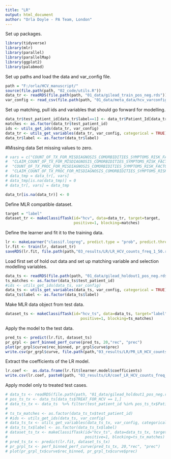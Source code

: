 ```yaml
---
title: "LR"
output: html_document
author: "Orla Doyle - PA Team, London"
---
```

Set up packages. 
```r
library(tidyverse)
library(mlr)
library(parallel)
library(parallelMap)
library(ggplot2)
library(palabmod)
```

Set up paths and load the data and var_config file. 
```r
path = "F:/orla/HCV_manuscript/"
source(file.path(path, "02_code/utils.R"))
data_tr <- readRDS(file.path(path, "01_data/gilead_train_pos_neg.rds"))
var_config <- read_csv(file.path(path, "01_data/meta_data/hcv_varconfig_counts_freq.csv"))
```

Set up matching, pull ids and variables that should go forward for modelling. 
```r
data_tr$test_patient_id[data_tr$label==1] <- data_tr$Patient_Id[data_tr$label==1]
matches <- as.factor(data_tr$test_patient_id)
ids <- utils_get_ids(data_tr, var_config)
data_tr <- utils_get_variables(data_tr, var_config, categorical = TRUE)
data_tr$label <- as.factor(data_tr$label)
```

#Missing data
Set missing values to zero. 
```r
# vars = c("COUNT_OF_TX_FOR_MISDIAGNOSIS_COMORBIDITIES_SYMPTOMS_RISK_FACTORS",
#  "CLAIM_COUNT_OF_TX_FOR_MISDIAGNOSIS_COMORBIDITIES_SYMPTOMS_RISK_FACTORS",
#  "COUNT_OF_TX_PROC_FOR_MISDIAGNOSIS_COMORBIDITIES_SYMPTOMS_RISK_FACTORS",
#  "CLAIM_COUNT_OF_TX_PROC_FOR_MISDIAGNOSIS_COMORBIDITIES_SYMPTOMS_RISK_FACTORS")
# data_tmp = data_tr[, vars]
# data_tmp[is.na(data_tmp)] = 0
# data_tr[, vars] = data_tmp

data_tr[is.na(data_tr)] <- 0

```

Define MLR compatible dataset. 
```r
target = "label"
dataset_tr <- makeClassifTask(id="hcv", data=data_tr, target=target, 
                              positive=1, blocking=matches)

```

Define the learner and fit it to the training data. 
```r
lr <- makeLearner("classif.logreg", predict.type = "prob", predict.threshold = 0.5)
lr.fit <- train(lr, dataset_tr)
saveRDS(lr.fit, file.path(path,"03_results/LR/LR_HCV_counts_freq_1_50.rds"))
```
Load first set of hold out data and set up matching variable and selection modelling variables. 
```r
data_ts <- readRDS(file.path(path, "01_data/gilead_holdout1_pos_neg.rds"))
ts_matches <- as.factor(data_ts$test_patient_id)
#ids <- utils_get_ids(data_ts, var_config)
data_ts <- utils_get_variables(data_ts, var_config, categorical = TRUE)
data_ts$label <- as.factor(data_ts$label)
```
Make MLR data object from test data. 
```r
dataset_ts <- makeClassifTask(id="hcv_ts", data=data_ts, target="label",
                                 positive=1, blocking=ts_matches)
```
Apply the model to the test data. 
```r
pred_ts <- predict(lr.fit, dataset_ts)
pr_grpl <- perf_binned_perf_curve(pred_ts, 20,"rec", "prec")
plot(pr_grpl$curve$rec_binned, pr_grpl$curve$prec)
write.csv(pr_grpl$curve, file.path(path,"03_results/LR/PR_LR_HCV_counts_freq_1_50.rds"))
```
Extract the coefficients of the LR model. 
```r
lr.coef <-  as.data.frame(lr.fit$learner.model$coefficients)
write.csv(lr.coef, paste0(path, "03_results/LR/coef_LR_HCV_counts_freq_1_50.csv"))
```

Apply model only to treated test cases. 
```r
# data_ts <- readRDS(file.path(path, "01_data/gilead_holdout1_pos_neg.rds"))
# pos_ts_tx <- data_ts[data_ts$TREAT_FOR_HCV == 1,]
# data_ts_tx <- data_ts  %>% filter(test_patient_id %in% pos_ts_tx$Patient_Id)
# 
# ts_tx_matches <- as.factor(data_ts_tx$test_patient_id)
# #ids <- utils_get_ids(data_ts, var_config)
# data_ts_tx <- utils_get_variables(data_ts_tx, var_config, categorical = TRUE)
# data_ts_tx$label <- as.factor(data_ts_tx$label)
# dataset_ts_tx <- makeClassifTask(id="hcv_ts", data=data_ts_tx, target="label",
#                                  positive=1, blocking=ts_tx_matches)
# pred_ts_tx <- predict(lr.fit, dataset_ts_tx)
# pr_grpl_tx <- perf_binned_perf_curve(pred_ts_tx, 20,"rec", "prec")
# plot(pr_grpl_tx$curve$rec_binned, pr_grpl_tx$curve$prec)
```